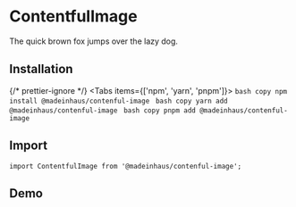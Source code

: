 # ContentfulImage

The quick brown fox jumps over the lazy dog.

## Installation


{/* prettier-ignore */}
<Tabs items={['npm', 'yarn', 'pnpm']}>
    <Tab>
        ```bash copy
        npm install @madeinhaus/contenful-image
        ```
    </Tab>
    <Tab>
        ```bash copy
        yarn add @madeinhaus/contenful-image
        ```
    </Tab>
    <Tab>
        ```bash copy
        pnpm add @madeinhaus/contenful-image
        ```
    </Tab>
</Tabs>

## Import

`import ContentfulImage from '@madeinhaus/contenful-image';`

## Demo


<ContentfulImageDemo />
